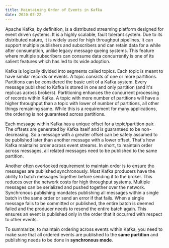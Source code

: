```yaml
---
title: Maintaining Order of Events in Kafka
date: 2020-05-22
---
```

Apache Kafka, by definition, is a distributed streaming platform designed for event driven systems. It is a highly scalable, fault tolerant system. Due to its distributed nature, it is widely used for high throughput pipelines. It can support multiple publishers and subscribers and can retain data for a while after consumption, unlike legacy message queing systems. This feature where multiple subscribers can consume data concurrently is one of its salient features which has led to its wide adoption.

Kafka is logically divided into segments called topics. Each topic is meant to have similar records or events. A topic consists of one or more partitions. Partitions can be considered the basic unit of a Kafka system. Every message published to Kafka is stored in one and only partition (and it's replicas across brokers). Partitioning enhances the concurrent processing of records within Kafka. A topic with more number of partitions will have a higher throughput than a topic with lower of number of partitions, all other things remaining same. While this is a requirement for many applications, the ordering is not guaranteed across partitions.

Each message within Kafka has a unique offset for a topic/partition pair. The offsets are generated by Kafka itself and is guaranteed to be non-decreasing. So a message with a greater offset can be safely assumed to be published later than another message with a lower offset. That's how Kafka maintains order across event streams. In short, to maintain order across messages, all related messages need to be published to the same partition.

Another often overlooked requirement to maintain order is to ensure the messages are published synchronously. Most Kafka producers have the ability to batch messages together before sending it to the broker. This reduces over the network costs for high throughput systems. Multiple messages can be serialized and pushed together over the network. Synchronous publishing mandates publishing all messages within a single batch in the same order or send an error if that fails. When a single message fails to be committed or published, the entire batch is deemed failed and the producer needs to resend the entire batch again. This ensures an event is published only in the order that it occurred with respect to other events.

To summarize, to maintain ordering across events within Kafka, you need to make sure that all ordered events are published to the **same partition** and publishing needs to be done in **synchronous mode**.
